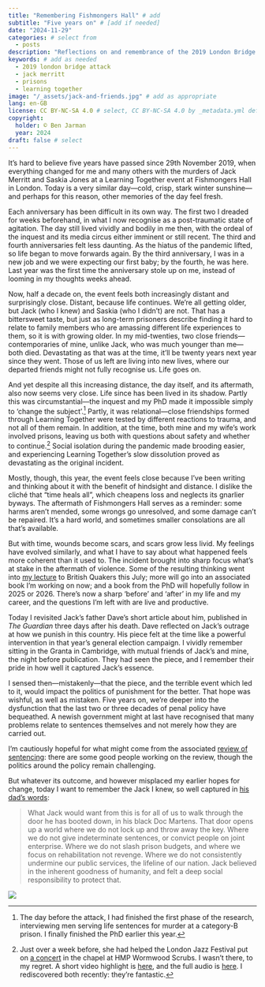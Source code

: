```yaml
---
title: "Remembering Fishmongers Hall" # add
subtitle: "Five years on" # [add if needed]
date: "2024-11-29"
categories: # select from
  - posts
description: "Reflections on and remembrance of the 2019 London Bridge attack" # add
keywords: # add as needed
  - 2019 london bridge attack
  - jack merritt
  - prisons
  - learning together
image: "/_assets/jack-and-friends.jpg" # add as appropriate
lang: en-GB
license: CC BY-NC-SA 4.0 # select, CC BY-NC-SA 4.0 by _metadata.yml default
copyright:
  holder: © Ben Jarman
  year: 2024
draft: false # select
---
```


It's hard to believe five years have passed since 29th November 2019, when everything changed for me and many others with the murders of Jack Merritt and Saskia Jones at a Learning Together event at Fishmongers Hall in London. Today is a very similar day---cold, crisp, stark winter sunshine---and perhaps for this reason, other memories of the day feel fresh.

Each anniversary has been difficult in its own way. The first two I dreaded for weeks beforehand, in what I now recognise as a post-traumatic state of agitation. The day still lived vividly and bodily in me then, with the ordeal of the inquest and its media circus either imminent or still recent. The third and fourth anniversaries felt less daunting. As the hiatus of the pandemic lifted, so life began to move forwards again. By the third anniversary, I was in a new job and we were expecting our first baby; by the fourth, he was here. Last year was the first time the anniversary stole up on me, instead of looming in my thoughts weeks ahead.

Now, half a decade on, the event feels both increasingly distant and surprisingly close. Distant, because life continues. We're all getting older, but Jack (who I knew) and Saskia (who I didn't) are not. That has a bittersweet taste, but just as long-term prisoners describe finding it hard to relate to family members who are amassing different life experiences to them, so it is with growing older. In my mid-twenties, two close friends---contemporaries of mine, unlike Jack, who was much younger than me---both died. Devastating as that was at the time, it'll be twenty years next year since they went. Those of us left are living into new lives, where our departed friends might not fully recognise us. Life goes on.

And yet despite all this increasing distance, the day itself, and its aftermath, also now seems very close. Life since has been lived in its shadow. Partly this was circumstantial---the inquest and my PhD made it impossible simply to 'change the subject'.[^1] Partly, it was relational---close friendships formed through Learning Together were tested by different reactions to trauma, and not all of them remain. In addition, at the time, both mine and my wife's work involved prisons, leaving us both with questions about safety and whether to continue.[^2] Social isolation during the pandemic made brooding easier, and experiencing Learning Together's slow dissolution proved as devastating as the original incident.

Mostly, though, this year, the event feels close because I've been writing and thinking about it with the benefit of hindsight and distance. I dislike the cliché that "time heals all", which cheapens loss and neglects its gnarlier byways. The aftermath of Fishmongers Hall serves as a reminder: some harms aren't mended, some wrongs go unresolved, and some damage can't be repaired. It's a hard world, and sometimes smaller consolations are all that's available.

But with time, wounds become scars, and scars grow less livid. My feelings have evolved similarly, and what I have to say about what happened feels more coherent than it used to. The incident brought into sharp focus what's at stake in the aftermath of violence. Some of the resulting thinking went into [my lecture](/publications/jarmanGettingWhatWe2024.qmd) to British Quakers this July; more will go into an associated book I'm working on now; and a book from the PhD will hopefully follow in 2025 or 2026. There's now a sharp 'before' and 'after' in my life and my career, and the questions I'm left with are live and productive.

Today I revisited Jack's father Dave's short article about him, published in *The Guardian* three days after his death. Dave reflected on Jack's outrage at how we punish in this country. His piece felt at the time like a powerful intervention in that year's general election campaign. I vividly remember sitting in the Granta in Cambridge, with mutual friends of Jack's and mine, the night before publication. They had seen the piece, and I remember their pride in how well it captured Jack's essence.

I sensed then---mistakenly---that the piece, and the terrible event which led to it, would impact the politics of punishment for the better. That hope was wishful, as well as mistaken. Five years on, we're deeper into the dysfunction that the last two or three decades of penal policy have bequeathed. A newish government might at last have recognised that many problems relate to sentences themselves and not merely how they are carried out.

I'm cautiously hopeful for what might come from the associated [review of sentencing](https://consult.justice.gov.uk/digital-communications/independent-sentencing-review-2024-to-2025-cfe/ "Independent Sentencing Review 2024-25: Call for Evidence"): there are some good people working on the review, though the politics around the policy remain challenging.

But whatever its outcome, and however misplaced my earlier hopes for change, today I want to remember the Jack I knew, so well captured in [his dad's words](https://www.theguardian.com/uk-news/2019/dec/02/jack-merritt-london-bridge-attack-dave-merritt "Jack would be livid his death has been used to further an agenda of hate"):

> What Jack would want from this is for all of us to walk through the door he has booted down, in his black Doc Martens. That door opens up a world where we do not lock up and throw away the key. Where we do not give indeterminate sentences, or convict people on joint enterprise. Where we do not slash prison budgets, and where we focus on rehabilitation not revenge. Where we do not consistently undermine our public services, the lifeline of our nation. Jack believed in the inherent goodness of humanity, and felt a deep social responsibility to protect that.

![]({{< meta image >}})

[^1]: The day before the attack, I had finished the first phase of the research, interviewing men serving life sentences for murder at a category-B prison. I finally finished the PhD earlier this year.

[^2]: Just over a week before, she had helped the London Jazz Festival put on [a concert](https://serious.org.uk/news/2019/rhiannon-giddens-headlines-our-first-ever-efg-london-jazz-festival-concert-inside-a-prison "Rhiannon Giddens headlines our first ever EFG London Jazz Festival concert inside a prison") in the chapel at HMP Wormwood Scrubs. I wasn't there, to my regret. A short video highlight is [here](https://youtu.be/fXfmdKYWHaU?feature=shared "Rhiannon Giddens & HM Prison Wormwoods Scrubs Ensemble | EFG London Jazz Festival 2019"), and the full audio is [here](https://soundcloud.com/seriouslive/sets/rhiannon-giddens-francesco-turrisi-at-hmp-wormwood-scrubs-chapel-efg-london-jazz-festival-2019 "Rhiannon Giddens & Francesco Turrisi at HMP Wormwood Scrubs Chapel, EFG London Jazz Festival 2019"). I rediscovered both recently: they're fantastic.